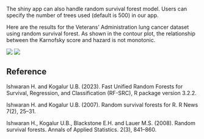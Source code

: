 The shiny app can also handle random survival forest model. Users can specify the number of trees used (default is 500) in our app. 

Here are the results for the Veterans’ Administration lung cancer dataset using random survival forest. As shown in the contour plot, the relationship between the Karnofsky score and hazard is not monotonic.

![](rf.png)
![](rf3D.png)


## Reference

Ishwaran H. and Kogalur U.B. (2023). Fast Unified Random Forests for Survival, Regression, and Classification (RF-SRC), R package version 3.2.2.

Ishwaran H. and Kogalur U.B. (2007). Random survival forests for R. R News 7(2), 25--31.

Ishwaran H., Kogalur U.B., Blackstone E.H. and Lauer M.S. (2008). Random survival forests. Annals of Applied Statistics. 2(3), 841--860.
